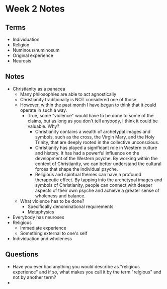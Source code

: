 # Week 2 Notes

## Terms
- Individuation
- Religion
- Numinous/numinosum
- Original experience
- Neurosis

## Notes
- Christianity as a panacea 
    - Many philosophies are able to act agnostically
    - Christianity traditionally is NOT considered one of those
    - However, within the past month I have begun to think that it could operate in such a way. 
        - True, some "violence" would have to be done to some of the claims, but as long as you don't tell anybody, I think it could be valuable. Why?
            - Christianity contains a wealth of archetypal images and symbols, such as the cross, the Virgin Mary, and the Holy Trinity, that are deeply rooted in the collective unconscious. 
            - Christianity has played a significant role in Western culture and history. It has had a powerful influence on the development of the Western psyche. By working within the context of Christianity, we can better understand the cultural forces that shape the individual psyche.
            - Religious and spiritual themes can have a profound therapeutic effect. By tapping into the archetypal images and symbols of Christianity, people can connect with deeper aspects of their own psyche and achieve a greater sense of wholeness and balance.
    - What violence has to be done?
        - Specifically denominational requirements
        - Metaphysics
- Everybody has neuroses
- Religious
    - Immediate experience
    - Something external to one's self
- Individuation and wholeness

## Questions
- Have you ever had anything you would describe as "religious experience" and if so, what makes you call it by the term "relgious" and not by another term?
- 
